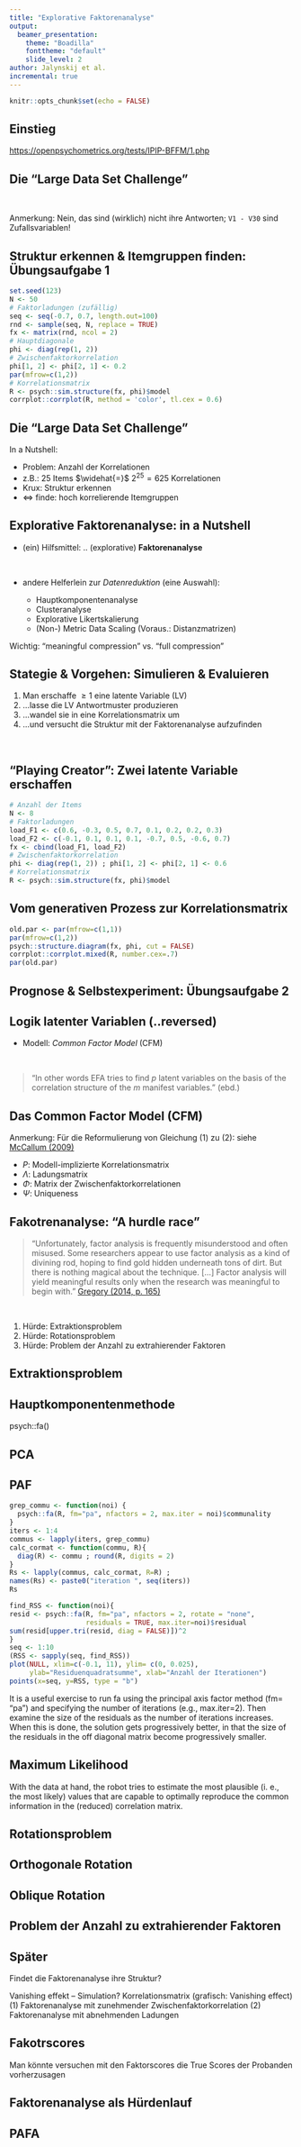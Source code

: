 ```yaml
---
title: "Explorative Faktorenanalyse"
output: 
  beamer_presentation:
    theme: "Boadilla"
    fonttheme: "default"
    slide_level: 2
author: Jalynskij et al. 
incremental: true
---
```


```r
knitr::opts_chunk$set(echo = FALSE)
```

## Einstieg

<https://openpsychometrics.org/tests/IPIP-BFFM/1.php>

## Die "Large Data Set Challenge"

\begin{example}
Stellen Sie sich vor, die von Ihnen soeben beantworteten Fragen ergäben die
Korrelationsmatrix $R$ auf der nächsten Folie. Die "Large Data Set Challenge"
lautet: Erkennen Sie eine Struktur in den Daten? D.h., wenn ja weiter; welche
Items könnten man Ihrer Meinung nach zu Itemgruppen zusammenfassen?
\end{example}

<p>&nbsp;</p>

Anmerkung: Nein, das sind (wirklich) nicht ihre Antworten; $\texttt{V1 - V30}$
sind Zufallsvariablen!

## Struktur erkennen & Itemgruppen finden: Übungsaufgabe 1 

```r
set.seed(123)
N <- 50
# Faktorladungen (zufällig)
seq <- seq(-0.7, 0.7, length.out=100)
rnd <- sample(seq, N, replace = TRUE)
fx <- matrix(rnd, ncol = 2)
# Hauptdiagonale 
phi <- diag(rep(1, 2))
# Zwischenfaktorkorrelation 
phi[1, 2] <- phi[2, 1] <- 0.2
par(mfrow=c(1,2))
# Korrelationsmatrix
R <- psych::sim.structure(fx, phi)$model
corrplot::corrplot(R, method = 'color', tl.cex = 0.6) 
```

## Die "Large Data Set Challenge"

\begin{alertblock}{Large Data Set Challenge}
Mit zunehmender Itemzahl nimmt die wird die Anzahl der Korrelationen, die für
eine Analyse zu berücksichtigen sind schnell zu. Die "Challenge" ist eine
mögliche Struktur zu erkennen!
\end{alertblock}

In a Nutshell:

- Problem: Anzahl der Korrelationen 
- z.B.: $25$ Items $\widehat{=}$ $2^{25} = 625$ Korrelationen
- Krux: Struktur erkennen 
- $\Leftrightarrow$ finde: hoch korrelierende Itemgruppen

## Explorative Faktorenanalyse: in a Nutshell

- (ein) Hilfsmittel: .. (explorative) **Faktorenanalyse**

<p>&nbsp;</p>

\begin{block}{Faktorenanalyse}
"The basic idea is to find latent variables (factors) based on the correlation
structure of the manifest input variables (indicators)." (Mair 2018, S. 23)
\end{block}

<!-- Having ordinal data, tetrachoric/polychoric correlations can be used. This -->
<!-- strategy is sometimes called the underlying variable approach since we assume -->
<!-- that the ordinal variable comes from an underlying normal distribution. -->

- andere Helferlein zur *Datenreduktion* (eine Auswahl):

  - Hauptkomponentenanalyse
  - Clusteranalyse 
  - Explorative Likertskalierung
  - (Non-) Metric Data Scaling (Voraus.: Distanzmatrizen)

<!-- Wichtig: Warum Faktorenanalyse -->
<!-- Wichtig: Sozialwissenschaften: Compression in meningful ways -->
<!-- Wichtig: compressing meaningfully vs. fully -->
<!-- Wichtig: Unabhängigkeit latenter Dimensionsn -->

Wichtig: "meaningful compression" vs. "full compression"

## Stategie & Vorgehen: Simulieren & Evaluieren 

1. Man erschaffe $\geq 1$ eine latente Variable (LV)
2. ...lasse die LV Antwortmuster produzieren
3. ...wandel sie in eine Korrelationsmatrix um
4. ...und versucht die Struktur mit der Faktorenanalyse aufzufinden

<p>&nbsp;</p>

\begin{block}{Vom generativen Prozess zur Korrelationsmatrix}
Der generative Prozess, d.h. wie genau ein Konstrukt die Antworten auf den Items
erzeugt, bleibt meist verborgen. Wir untersuchen meistens lediglich
Verhaltensspuren des Konstruktes, die sich in den Items ausdrückt, d.h. in der
Struktur der Korrelationsmatrix niederschlägt. Strukturen zu simulieren ist
hilfreich, weil wir dort "die Wahrheit" kennen und das Verfahren damit besser
beurteilen können ($\sim$ fake data analysis)
\end{block}

## "Playing Creator": Zwei latente Variable erschaffen 

```r
# Anzahl der Items
N <- 8
# Faktorladungen
load_F1 <- c(0.6, -0.3, 0.5, 0.7, 0.1, 0.2, 0.2, 0.3)
load_F2 <- c(-0.1, 0.1, 0.1, 0.1, -0.7, 0.5, -0.6, 0.7)
fx <- cbind(load_F1, load_F2)
# Zwischenfaktorkorrelation 
phi <- diag(rep(1, 2)) ; phi[1, 2] <- phi[2, 1] <- 0.6
# Korrelationsmatrix
R <- psych::sim.structure(fx, phi)$model
```

## Vom generativen Prozess zur Korrelationsmatrix

```r
old.par <- par(mfrow=c(1,1))
par(mfrow=c(1,2))
psych::structure.diagram(fx, phi, cut = FALSE)
corrplot::corrplot.mixed(R, number.cex=.7)
par(old.par)
```

## Prognose & Selbstexperiment: Übungsaufgabe 2

\begin{example}
Versuchen Sie es selbst! Verändern sie systematisch $\texttt{F1; F2}$  und
$\texttt{phi}$.
1. Wie verändert sich die Korrelationsmatrix, in Abhängigkeiten
Ihrer Veränderungen? 
2. Können Sie eine eindeutige Struktur konstruieren? 
3. Wenn ja, mit welchen Werten von $\texttt{F1; F2}$  und $\texttt{phi}$ haben Sie ihr Ziel
erreicht?
\end{example}

\begin{example}
Haben Sie ein Strukturmodell gefunden, dass ihnen gefällt? Ja, dann überlegen
Sie sich für welche Konstrukte diese Struktur Sinn macht (z.B.: extraversion
$\sim$ openness to experience)
\end{example}

## Logik latenter Variablen (..reversed)

\begin{block}{Von der Korrelationsmatrix zur LV} Die Faktoranalyse
ist ein strukturentdeckendes Verfahren. D.h. den generativen Prozess, d.h. wie
ein Konstrukt die Antworten auf den Items verursacht hat anhand der Struktur die
sich in der vorgegebenen Korrelationsmatrix zu \textit{modellieren}.
\end{block}

- Modell: *Common Factor Model* (CFM)

\begin{alertblock}{Eingangsgleichung}
  \begin{equation}
    x = \Lambda \xi + \epsilon
  \end{equation}
\end{alertblock}

<p>&nbsp;</p>

> "In other words EFA tries to find $p$ latent variables on the basis of the
correlation structure of the $m$ manifest variables." (ebd.)
  
## Das Common Factor Model (CFM)

Anmerkung: Für die Reformulierung von Gleichung (1) zu (2): siehe [McCallum
(2009)](http://dx.doi.org/10.4135/9780857020994.n6)

\begin{alertblock}{Fudnamentaltheorem}
  \begin{equation}
    P = \Lambda \Phi \Lambda^{t} + \Psi
  \end{equation}
\end{alertblock}

- $P$: Modell-implizierte Korrelationsmatrix
- $\Lambda$: Ladungsmatrix
- $\Phi$: Matrix der Zwischenfaktorkorrelationen
- $\Psi$: Uniqueness

\begin{block}{Zusammenhang: Modell \& Struktur}
Die von ihnen konstruierte Struktur versuchen wir nun mit der Faktorenanalyse
unter Einsatz des CFM zu rekonstruieren. Das CFM ist also Ihr Tool im
bevorstehenden Rekonstruktionsprozess!
\end{block}

## Fakotrenanalyse: "A hurdle race"

>"Unfortunately, factor analysis is frequently misunderstood and often misused.
Some researchers appear to use factor analysis as a kind of divining rod, hoping
to find gold hidden underneath tons of dirt. But there is nothing magical about
the technique. [$\dots$] Factor analysis will yield meaningful results only when
the research was meaningful to begin with.” [Gregory (2014, p.
165)](https://www.pearson.com/us/higher-education/program/Gregory-Psychological-Testing-History-Principles-and-Applications-7th-Edition/PGM332874.html)

<p>&nbsp;</p>

1. Hürde: Extraktionsproblem
2. Hürde: Rotationsproblem
3. Hürde: Problem der Anzahl zu extrahierender Faktoren

## Extraktionsproblem

\begin{alertblock}{Extraktionsproblem}
  Wie berechnen wir die Faktoren in Anbetracht eines unterbestimmten Modells (2
  Unbekannte)
\end{alertblock}

## Hauptkomponentenmethode

psych::fa()

## PCA


## PAF

```r
grep_commu <- function(noi) {
  psych::fa(R, fm="pa", nfactors = 2, max.iter = noi)$communality
}
iters <- 1:4
commus <- lapply(iters, grep_commu)
calc_cormat <- function(commu, R){
  diag(R) <- commu ; round(R, digits = 2) 
}
Rs <- lapply(commus, calc_cormat, R=R) ; 
names(Rs) <- paste0("iteration ", seq(iters))
Rs
```


```r
find_RSS <- function(noi){
resid <- psych::fa(R, fm="pa", nfactors = 2, rotate = "none", 
                   residuals = TRUE, max.iter=noi)$residual
sum(resid[upper.tri(resid, diag = FALSE)])^2
}
seq <- 1:10 
(RSS <- sapply(seq, find_RSS))
plot(NULL, xlim=c(-0.1, 11), ylim= c(0, 0.025), 
     ylab="Residuenquadratsumme", xlab="Anzahl der Iterationen")
points(x=seq, y=RSS, type = "b")
```

It is a useful exercise to run fa using the principal axis factor method (fm=
“pa”) and specifying the number of iterations (e.g., max.iter=2). Then examine
the size of the residuals as the number of iterations increases. When this is
done, the solution gets progressively better, in that the size of the residuals
in the off diagonal matrix become progressively smaller.

## Maximum Likelihood

With the data at hand, the robot tries to estimate the most plausible (i. e.,
the most likely) values that are capable to optimally reproduce the common
information in the (reduced) correlation matrix.


## Rotationsproblem


## Orthogonale Rotation


## Oblique Rotation




## Problem der Anzahl zu extrahierender Faktoren






## Später

Findet die Faktorenanalyse ihre Struktur?

Vanishing effekt -- Simulation?
Korrelationsmatrix (grafisch: Vanishing effect)
(1) Faktorenanalyse mit zunehmender Zwischenfaktorkorrelation
(2) Faktorenanalyse mit abnehmenden Ladungen  

## Fakotrscores

Man könnte versuchen mit den Faktorscores die True Scores der Probanden
vorherzusagen


## Faktorenanalyse als Hürdenlauf



## PAFA

<!-- Principal components represents a $n \times n$ matrix in terms of the first k -->
<!-- components. It attempts to reproduce all of the R matrix. Factor analysis on the -->
<!-- other hand, attempts to model just the common part of the [correlation] matrix, -->
<!-- which means all of the off-diagonal elements and the common part of the diagonal -->
<!-- (the communalities ). The non-common part, the uniquenesses, are simply that -->
<!-- which is left over. -->

<!-- An easy to understand procedure is principal axes factor analysis. This is -->
<!-- similar to principal components, except that it is done with a reduced matrix -->
<!-- where the diagonals are the communalities. -->

<!-- The communalities can either be (1) specified a priori, (2) estimated by such -->
<!-- procedures as multiple linear regression, or (3) found by iteratively doing an -->
<!-- eigenvalue decomposition and repeatedly replacing the original 1s on the -->
<!-- diagonal with the the value of $1 - u^2$ where $U^2 = diag(R−FF')$. That is, -->
<!-- starting with the original correlation or covariance matrix, R, find the k -->
<!-- largest principal components, reproduce the matrix using those principal -->
<!-- components. Find the resulting residual matrix, $R^*$and uniqueness matrix, $U^2$ by -->
<!-- $R^∗= R−FF'$ and $U2 = diag(R∗) -->
<!-- and then, for iteration i, find Ri by replacing the diagonal of the original R matrix with 1 - -->
<!-- diag(U2) found on the previous step. Repeat this process until the change from one iteration -->
<!-- to the next is arbitrarily small. T -->